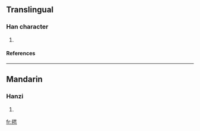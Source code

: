 ==Translingual==
===Han character===
{{Han char|rn=82|rad=毛|as=09|sn=13|four=2671<sub>3</sub>|canj=竹山田心 (HUWP)}}
# {{defn|Han|sort=毛09}}
====References====
{{Han ref|kx=0594.370|dkj=16895|dj=0986.300|hdz=32002.010|uh=6BF8|ud=27640|bh=DE42|bd=56898}}

----
==Mandarin==
===Hanzi===
{{cmn-hanzi|pin=[[suī]] ([[sui1]])|wg=sui<sup>1</sup>}}
# {{defn|Mandarin}}

[[fr:毸]]